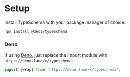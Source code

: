 # Setup

Install TypeSchema with your package manager of choice:

```sh npm2yarn
npm install @decs/typeschema
```

### Deno

If using [Deno](https://deno.com/), just replace the import module with `https://deno.land/x/typeschema`:

```ts
import {wrap} from 'https://deno.land/x/typeschema';
```

